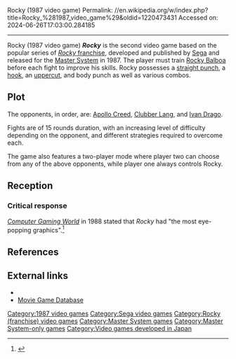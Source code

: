 Rocky (1987 video game)
Permalink: //en.wikipedia.org/w/index.php?title=Rocky_%281987_video_game%29&oldid=1220473431
Accessed on: 2024-06-26T17:03:00.284185



------
Rocky (1987 video game)
{{for|the 2002 version|Rocky (2002 video game)}}
{{Infobox video game
|title     = Rocky
|image     = Rocky SMS.jpg
|caption   = Cover art
|developer = [[Sega]]<ref name="gamefaqs"/>
|publisher = Sega
|released  = {{vgrelease|JP|April 19, 1987<ref name="Sega titles - Sega JP">{{cite web |title=Software List (Released by Sega)|url=https://sega.jp/history/hard/mastersystem/software.html |website=セガ 製品情報サイト |publisher=Sega |access-date=May 15, 2023 |language=ja}}</ref>|NA|July 1987<ref>{{cite news |title=Availability Update |work=[[Computer Entertainer]] |date=August 1987 |page=13 |url=http://www.ataricompendium.com/archives/newsletters/video_game_update/computer_entertainer_aug87.pdf#page=13}}</ref>|EU|August 1987}}
|genre     = [[Sports game|Traditional sports]]<ref name="gamefaqs"/> <small>(boxing)</small>
|modes     = [[Single-player]], [[multiplayer]]
|platforms = [[Master System]]<ref name="gamefaqs">[http://www.gamefaqs.com/sms/588133-rocky/data Release information at GameFAQs]</ref>
}}
'''''Rocky''''' is the second video game based on the popular series of [[Rocky (franchise)|''Rocky'' franchise]], developed and published by [[Sega]] and released for the [[Master System]] in 1987. The player must train [[Rocky Balboa]] before each fight to improve his skills. Rocky possesses a [[Cross (boxing)|straight punch]], a [[Hook (boxing)|hook]], an [[uppercut]], and body punch as well as various combos.

==Plot==
The opponents, in order, are: [[Apollo Creed]], [[Clubber Lang]], and [[Ivan Drago]].

Fights are of 15 rounds duration, with an increasing level of difficulty depending on the opponent, and different strategies required to overcome each.

The game also features a two-player mode where player two can choose from any of the above opponents, while player one always controls Rocky.

==Reception==
===Critical response===
''[[Computer Gaming World]]'' in 1988 stated that ''Rocky'' had "the most eye-popping graphics".<ref name="cgw198811">{{cite magazine | title=Video Gaming World | magazine=Computer Gaming World | date=November 1988 |author1=Kunkel, Bill |author2=Worley, Joyce |author3=Katz, Arnie | pages=54}}</ref>

==References==
{{reflist}}

==External links==
*{{MobyGames|id=/sega-master-system/rocky_|name=Rocky (1987 video game)}}
*[http://www.fortunecity.co.uk/cinerama/western/129/rocky.htm Movie Game Database]

{{Rocky|Title=Rocky Balboa}}

[[Category:1987 video games]]
[[Category:Sega video games]]
[[Category:Rocky (franchise) video games]]
[[Category:Master System games]]
[[Category:Master System-only games]]
[[Category:Video games developed in Japan]]


{{boxing-videogame-stub}}